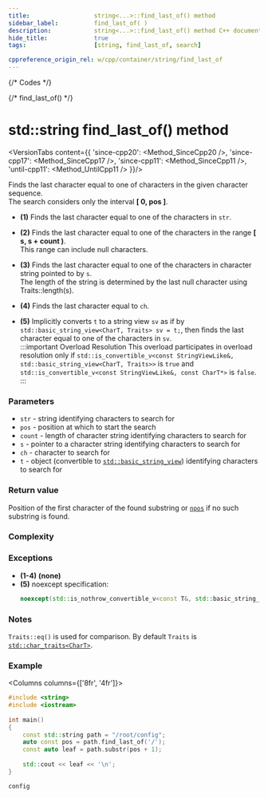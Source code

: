 ```yaml
---
title:					string<...>::find_last_of() method
sidebar_label:			find_last_of( )
description:			string<...>::find_last_of() method C++ documentation
hide_title:				true
tags:					[string, find_last_of, search]

cppreference_origin_rel: w/cpp/container/string/find_last_of
---
```




{/* Codes */}

{/* find_last_of() */}

# std::string find_last_of() method

<VersionTabs content={{
	'since-cpp20': <Method_SinceCpp20 />,
	'since-cpp17': <Method_SinceCpp17 />,
	'since-cpp11': <Method_SinceCpp11 />,
	'until-cpp11': <Method_UntilCpp11 />
}}/>

Finds the last character equal to one of characters in the given character sequence.  
The search considers only the interval **[ 0, pos ]**.

 - **(1)** Finds the last character equal to one of the characters in `str`.

 - **(2)** Finds the last character equal to one of the characters in the range **[ s, s + count )**.  
	This range can include null characters.

 - **(3)** Finds the last character equal to one of the characters in character string pointed to by `s`.  
	 The length of the string is determined by the last null character using Traits::length(s).

 - **(4)** Finds the last character equal to `ch`.

 - **(5)** Implicitly converts `t` to a string view `sv` as if by `std::basic_string_view<CharT, Traits> sv = t;`, then finds the last character equal to one of the characters in `sv`.  
	:::important Overload Resolution
	This overload participates in overload resolution only if `std::is_convertible_v<const StringViewLike&, std::basic_string_view<CharT, Traits>>` is `true` and `std::is_convertible_v<const StringViewLike&, const CharT*>` is `false`.
	:::

### Parameters

 - `str` - string identifying characters to search for
 - `pos` - position at which to start the search
 - `count` - length of character string identifying characters to search for
 - `s` - pointer to a character string identifying characters to search for
 - `ch` - character to search for
 - `t` - object (convertible to [`std::basic_string_view`](../string_view)) identifying characters to search for

### Return value

Position of the first character of the found substring or [`npos`](#) if no such substring is found.

### Complexity


<ImproveSection />

### Exceptions

 - **(1-4)** **(none)**
 - **(5)** noexcept specification:
	```cpp
	noexcept(std::is_nothrow_convertible_v<const T&, std::basic_string_view<CharT, Traits>>)
	```

### Notes

`Traits::eq()` is used for comparison. By default `Traits` is [`std::char_traits<CharT>`](#).

### Example

<Columns columns={['8fr', '4fr']}>
<div>

```cpp
#include <string>
#include <iostream>
 
int main()
{
    const std::string path = "/root/config";
    auto const pos = path.find_last_of('/');
    const auto leaf = path.substr(pos + 1);
 
    std::cout << leaf << '\n';
}
```

</div>
<div>

```plaintext title="Output"
config
```

</div>
</Columns>

